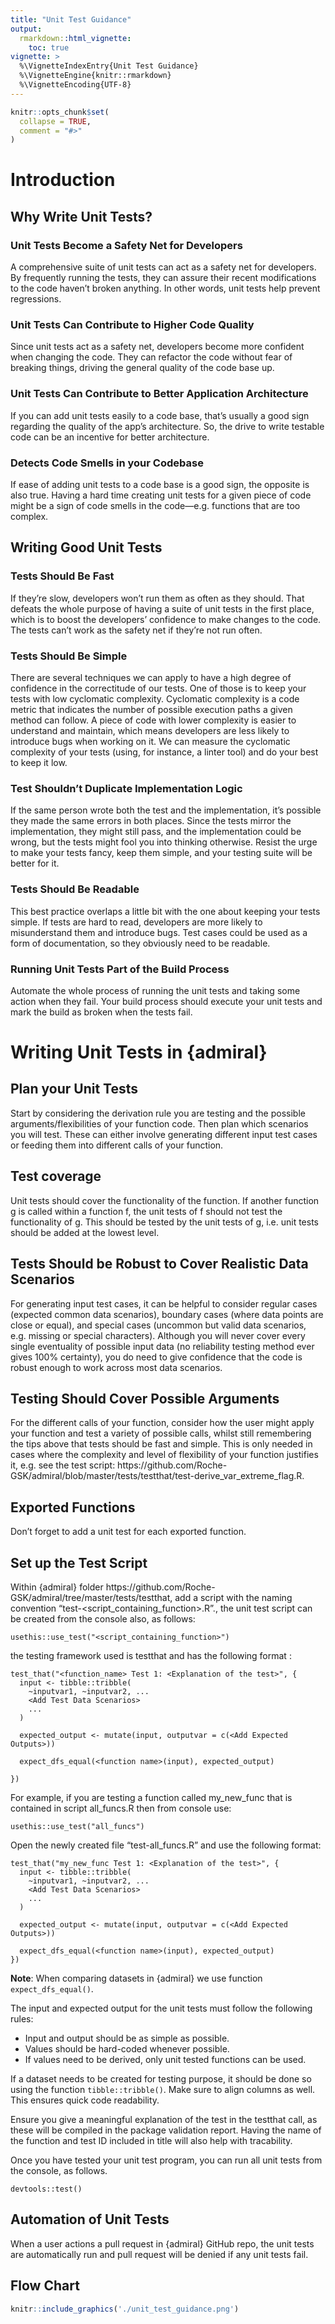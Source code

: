 ```yaml
---
title: "Unit Test Guidance"
output: 
  rmarkdown::html_vignette:
    toc: true
vignette: >
  %\VignetteIndexEntry{Unit Test Guidance}
  %\VignetteEngine{knitr::rmarkdown}
  %\VignetteEncoding{UTF-8}
---
```


```r
knitr::opts_chunk$set(
  collapse = TRUE,
  comment = "#>"
)
```

# Introduction

## Why Write Unit Tests?

### Unit Tests Become a Safety Net for Developers
A comprehensive suite of unit tests can act as a safety net for developers. By 
frequently running the tests, they can assure their recent modifications to the 
code haven’t broken anything. In other words, unit tests help prevent regressions.

### Unit Tests Can Contribute to Higher Code Quality
Since unit tests act as a safety net, developers become more confident when 
changing the code. They can refactor the code without fear of breaking things, 
driving the general quality of the code base up.

### Unit Tests Can Contribute to Better Application Architecture
If you can add unit tests easily to a code base, that’s usually a good sign 
regarding the quality of the app’s architecture. So, the drive to write testable
code can be an incentive for better architecture.

### Detects Code Smells in your Codebase
If ease of adding unit tests to a code base is a good sign, the opposite is also
true. Having a hard time creating unit tests for a given piece of code might be 
a sign of code smells in the code—e.g. functions that are too complex.

## Writing Good Unit Tests

### Tests Should Be Fast
If they’re slow, developers won’t run them as often as they should. That defeats
the whole purpose of having a suite of unit tests in the first place, which is 
to boost the developers’ confidence to make changes to the code. The tests can’t
work as the safety net if they’re not run often.

### Tests Should Be Simple
There are several techniques we can apply to have a high degree of confidence in
the correctitude of our tests. One of those is to keep your tests with low 
cyclomatic complexity. Cyclomatic complexity is a code metric that indicates the
number of possible execution paths a given method can follow. A piece of code 
with lower complexity is easier to understand and maintain, which means developers 
are less likely to introduce bugs when working on it. We can measure the 
cyclomatic complexity of your tests (using, for instance, a linter tool) and do 
your best to keep it low.

### Test Shouldn’t Duplicate Implementation Logic
If the same person wrote both the test and the implementation, it’s possible they
made the same errors in both places. Since the tests mirror the implementation,
they might still pass, and the implementation could be wrong, but the tests might
fool you into thinking otherwise. Resist the urge to make your tests fancy, keep
them simple, and your testing suite will be better for it.

### Tests Should Be Readable
This best practice overlaps a little bit with the one about keeping your tests 
simple. If tests are hard to read, developers are more likely to misunderstand 
them and introduce bugs. Test cases could be used as a form of documentation, so
they obviously need to be readable.

### Running Unit Tests Part of the Build Process
Automate the whole process of running the unit tests and taking some action when
they fail. Your build process should execute your unit tests and mark the build 
as broken when the tests fail.

# Writing Unit Tests in {admiral}

## Plan your Unit Tests
Start by considering the derivation rule you are testing and the possible 
arguments/flexibilities of your function code. Then plan which scenarios you will
test. These can either involve generating different input test cases or feeding 
them into different calls of your function.

## Test coverage
Unit tests should cover the functionality of the function.
If another function g is called within a function f, the unit tests of f should not test the functionality of g. 
This should be tested by the unit tests of g, i.e. unit tests should be added at the lowest level.

## Tests Should be Robust to Cover Realistic Data Scenarios
For generating input test cases, it can be helpful to consider regular cases 
(expected common data scenarios), boundary cases (where data points are close or
equal), and special cases (uncommon but valid data scenarios, e.g. missing or 
special characters). Although you will never cover every single eventuality of 
possible input data (no reliability testing method ever gives 100% certainty), 
you do need to give confidence that the code is robust enough to work across most
data scenarios.

## Testing Should Cover Possible Arguments
For the different calls of your function, consider how the user might apply your
function and test a variety of possible calls, whilst still remembering the tips
above that tests should be fast and simple. 
This is only needed in cases where the complexity and level of flexibility of 
your function justifies it, e.g. see the test script: https://github.com/Roche-GSK/admiral/blob/master/tests/testthat/test-derive_var_extreme_flag.R.

## Exported Functions
Don’t forget to add a unit test for each exported function.

## Set up the Test Script
Within {admiral} folder https://github.com/Roche-GSK/admiral/tree/master/tests/testthat, 
add a script with the naming convention “test-\<script_containing_function\>.R”.,
the unit test script can be created from the console also, as follows: 

```
usethis::use_test("<script_containing_function>")
```
the testing framework used is testthat and has the following format :

```
test_that("<function_name> Test 1: <Explanation of the test>", {
  input <- tibble::tribble(
    ~inputvar1, ~inputvar2, ...
    <Add Test Data Scenarios>
    ...
  )

  expected_output <- mutate(input, outputvar = c(<Add Expected Outputs>))

  expect_dfs_equal(<function name>(input), expected_output)
  
})
```

For example, if you are testing a function called my_new_func that is contained 
in script all_funcs.R then from console use:

```
usethis::use_test("all_funcs")
```

Open the newly created file "test-all_funcs.R" and use the following format:

```
test_that("my_new_func Test 1: <Explanation of the test>", {
  input <- tibble::tribble(
    ~inputvar1, ~inputvar2, ...
    <Add Test Data Scenarios>
    ...
  )

  expected_output <- mutate(input, outputvar = c(<Add Expected Outputs>))

  expect_dfs_equal(<function name>(input), expected_output)
})
```
**Note**: When comparing datasets in {admiral} we use function `expect_dfs_equal()`. 

The input and expected output for the unit tests must follow the following rules:

* Input and output should be as simple as possible.
* Values should be hard-coded whenever possible.
* If values need to be derived, only unit tested functions can be used.

If a dataset needs to be created for testing purpose, it should be done so using the function `tibble::tribble()`. 
Make sure to align columns as well. This ensures quick code readability.

Ensure you give a meaningful explanation of the test in the testthat call, as 
these will be compiled in the package validation report. Having the name of the
function and test ID included in title will also help with tracability.

Once you have tested your unit test program, you can run all unit tests from
the console, as follows.

```
devtools::test()
```

## Automation of Unit Tests

When a user actions a pull request in {admiral} GitHub repo, the unit tests are 
automatically run and pull request will be denied if any unit tests fail.



## Flow Chart

```r
knitr::include_graphics('./unit_test_guidance.png')
```


